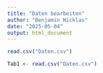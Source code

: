 ```yaml
---
title: "Daten bearbeiten"
author: "Benjamin Nicklas"
date: "2025-05-04"
output: html_document
---
```



```r
read.csv("Daten.csv")

Tab1 <- read.csv("Daten.csv")
```


